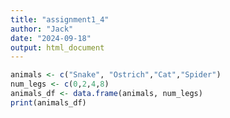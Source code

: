 ```yaml
---
title: "assignment1_4"
author: "Jack"
date: "2024-09-18"
output: html_document
---
```

```r
animals <- c("Snake", "Ostrich","Cat","Spider")
num_legs <- c(0,2,4,8)
animals_df <- data.frame(animals, num_legs)
print(animals_df)
```